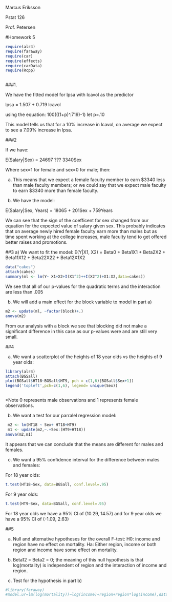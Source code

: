 Marcus Eriksson

Pstat 126

Prof. Petersen

#Homework 5

```{r include=FALSE}
require(alr4)
require(faraway)
require(car)
require(effects)
require(carData)
require(Rcpp)



```

###1.

We have the fitted model for lpsa with lcavol as the predictor

lpsa = 1.507 + 0.719 lcavol

using the equation: 100(((1+p)^.719)-1)
let p=.10

This model tells us that for a 10% increase in lcavol, on average we expect to see a 7.09% increase in lpsa.

###2

If we have:

E(Salary|Sex) = 24697 ??? 3340Sex 

Where sex=1 for female and sex=0 for male; then:

a) This means that we expect a female faculty member to earn $3340 less than male faculty members; or we could say that we expect male faculty to earn $3340 more than female faculty.

b) We have the model:

E(Salary|Sex, Years) = 18065 + 201Sex + 759Years

We can see that the sign of the coefficent for sex changed from our equation for the expected value of salary given sex. This probably indicates that on average newly hired female faculty earn more than males but as time spent working at the college increases, male faculty tend to get offered better raises and promotions.

##3
a) We want to fit the model: E(Y|X1, X2) = Beta0 + Beta1X1 + Beta2X2 + Beta11X12 + Beta22X22 + Beta12X1X2


```{r}
data("cakes")
attach(cakes)
summary(ml <- lm(Y~ X1+X2+I(X1^2)++I(X2^2)+X1:X2,data=cakes))
```

We see that all of our p-values for the quadratic terms and the interaction are less than .005

b) We will add a main effect for the block variable to model in part a)

```{r}
m2 <- update(ml, ~factor(block)+.)
anova(m2)
```

From our analysis with a block we see that blocking did not make a significant difference in this case as our p-values were and are still very small.



##4

a) We want a scatterplot of the heights of 18 year olds vs the heights of 9 year olds:


```{r}
library(alr4)
attach(BGSall)
plot(BGSall$HT18~BGSall$HT9, pch = c(1,6)[BGSall$Sex+1])
legend('topleft',pch=c(1,6), legend= unique(Sex))



```

*Note 0 represents male observations and 1 represents female observations.

b) We want a test for our parralel regression model:

```{r}
 m2 <- lm(HT18 ~ Sex+ HT18+HT9) 
 m1 <- update(m2,~.+Sex:(HT9+HT18))
anova(m2,m1)
```

It appears that we can conclude that the means are different for males and females.

c) We want a 95% confidence interval for the difference between males and females:

For 18 year olds:
```{r}
t.test(HT18~Sex, data=BGSall, conf.level=.95)
```

For 9 year olds:

```{r}
t.test(HT9~Sex, data=BGSall, conf.level=.95)
```

For 18 year olds we have a 95% CI of (10.29, 14.57) and for 9 year olds we have a 95% CI of (-1.09, 2.63)

##5

a) Null and alternative hypotheses for the overall F-test:
H0: income and region have no effect on mortality. Ha: Either region, income or both region and income have some effect on mortality. 

b) Beta12 = Beta2 = 0; the meaning of this null hypothesis is that log(mortality) is independent of region and the interaction of income and region.

c) Test for the hypothesis in part b)

```{r}
#library(faraway)
#model.ur=lm(log(mortality))~log(income)+region+region*log(income),data=infmort))
```


